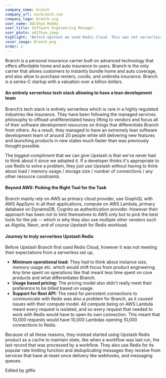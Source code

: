 ```yaml
---
company_name: branch
company_url: ourbranch.com
company_logo: branch.svg
user_name: Adithya Reddy
user_title: Software Engineering Manager
user_photo: adithya.jpeg
highlight: "Before Upstash we used Redis Cloud. This was not serverless, you had to think about instance size, memory usage etc. which we really don't want to do as it pulls our focus from product engineering, any time spent on operations like this is less time spent on our products and what differentiates Branch."
cover_image: Branch.png
order: 2
---
```


Branch is a personal insurance carrier built on advanced technology that offers affordable home and auto insurance to users. Branch is the only carrier that allows customers to instantly bundle home and auto coverage, and also allow to purchase renters, condo, and umbrella insurance. Branch is a series-C startup with a valuation over a billion dollars.
#### An entirely serverless tech stack allowing to have a lean development team

Branch’s tech stack is entirely serverless which is rare in a highly regulated industries like insurance. They have been following the managed services philosophy to offload undifferentiated heavy lifting to vendors and focus all of their software development resources on things that differentiate Branch from others. As a result, they managed to have an extremely lean software development team of around 20 people while still delivering new features and launching products in new states much faster than was previously thought possible.

<Highlight name="Adithya" title="Software Engineering Manager" photo="adithya.jpeg">
  The biggest compliment that we can give Upstash is that we've never had to
  think about it since we adopted it. If a developer thinks it's appropriate to use
  Redis to solve a problem, they just use Upstash without having to think about
  load / memory usage / storage size / number of connections / any other
  resource constraints.
</Highlight>

#### Beyond AWS: Picking the Right Tool for the Task

Branch mainly rely on AWS as primary cloud provider, use GraphQL with AWS AppSync in all their applications, compute on AWS Lambda, primary database on DynamoDB, Cognito as authentication provider. However their approach has been not to limit themselves to AWS only but to pick the best tools for the job -- which is why they also use multiple other vendors such as Algolia, Neon, and of course Upstash for Redis workload.

#### Journey to truly serverless Upstash Redis

Before Upstash Branch first used Redis Cloud, however it was not meeting their expectations from a serverless set up,

- **Minimum operational load:** They had to think about instance size, memory usage etc. which would shift focus from product engineering. Any time spent on operations like that meant less time spent on core products and what differentiates Branch.
- **Usage based pricing:** The pricing model also didn't really meet their preference to be billed based on usage.
- **Support for Rest API:** The need for persistent connections to communicate with Redis was also a problem for Branch, as it caused issues with their compute model. All compute being on AWS Lambda meant every request is isolated, and so every request that needed to work with Redis would have to open its own connection. This meant that 10,000 requests would have 10,000 Lambdas opening 10,000 connections to Redis.

Because of all these reasons, they instead started using Upstash Redis product as a cache to maintain state, like when a workflow was last run, the last record that was processed by a workflow. They also use Redis for its popular rate limiting function and deduplicating messages they receive from services that have at-least-once delivery like webhooks, and messaging queues.



Edited by gitfix